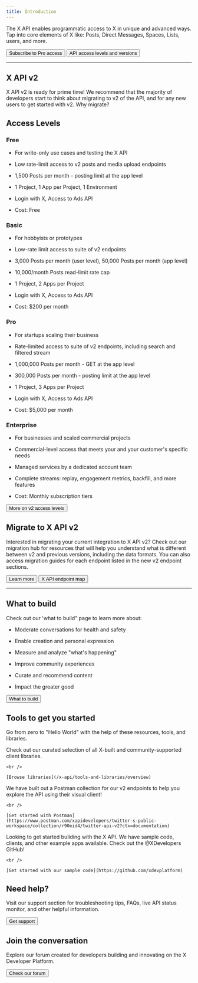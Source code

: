 ```yaml
---
title: Introduction
---
```



The X API enables programmatic access to X in unique and advanced ways. Tap into core elements of X like: Posts, Direct Messages, Spaces, Lists, users, and more.

<div className="flex space-x-2.5">
  <Button href="https://developer.x.com/en/portal/products/pro">
    Subscribe to Pro access
  </Button>

  <Button href="/x-api/getting-started/about-x-api">
    API access levels and versions
  </Button>
</div>

***

## X API v2

X API v2 is ready for prime time! We recommend that the majority of developers start to think about migrating to v2 of the API, and for any new users to get started with v2. Why migrate?

<CardGroup cols={2}>
  <Card title="New and more detailed data objects" icon="database" href="/x-api/fundamentals/data-dictionary" />

  <Card title="New parameters to request objects and fields" href="/x-api/fundamentals/data-dictionary#how-to-use-fields-and-expansions" icon="sliders" />

  <Card title="Advanced metrics" href="/x-api/fundamentals/metrics" icon="chart-pie" />

  <Card title="Receive and filter data with contextual post annotations" href="/x-api/fundamentals/post-annotations" icon="comment-dots" />

  <Card title="Filter on and identify which posts belong to a reply thread" href="/x-api/fundamentals/conversation-id" icon="reply" />

  <Card title="And much more..." href="/x-api/getting-started/about-x-api" icon="plus" />
</CardGroup>

## Access Levels

### Free

* For write-only use cases and testing the X API

* Low rate-limit access to v2 posts and media upload endpoints

* 1,500 Posts per month - posting limit at the app level

* 1 Project, 1 App per Project, 1 Environment

* Login with X, Access to Ads API

* Cost: Free

### Basic

* For hobbyists or prototypes

* Low-rate limit access to suite of v2 endpoints

* 3,000 Posts per month (user level), 50,000 Posts per month (app level)

* 10,000/month Posts read-limit rate cap

* 1 Project, 2 Apps per Project

* Login with X, Access to Ads API

* Cost: $200 per month

### Pro

* For startups scaling their business

* Rate-limited access to suite of v2 endpoints, including search and filtered stream

* 1,000,000 Posts per month - GET at the app level

* 300,000 Posts per month - posting limit at the app level

* 1 Project, 3 Apps per Project

* Login with X, Access to Ads API

* Cost: $5,000 per month

### Enterprise

* For businesses and scaled commercial projects

* Commercial-level access that meets your and your customer's specific needs

* Managed services by a dedicated account team

* Complete streams: replay, engagement metrics, backfill, and more features

* Cost: Monthly subscription tiers

<Button href="/x-api/getting-started/about-x-api">
  More on v2 access levels
</Button>

## Migrate to X API v2

Interested in migrating your current integration to X API v2? Check out our migration hub for resources that will help you understand what is different between v2 and previous versions, including the data formats. You can also access migration guides for each endpoint listed in the new v2 endpoint sections.

<div className="flex space-x-2.5">
  <Button href="/x-api/migrate/overview">
    Learn more
  </Button>

  <Button href="/x-api/migrate/x-api-endpoint-map">
    X API endpoint map
  </Button>
</div>

***

## What to build

Check out our 'what to build" page to learn more about:

* Moderate conversations for health and safety

* Enable creation and personal expression

* Measure and analyze "what's happening"

* Improve community experiences

* Curate and recommend content

* Impact the greater good

<Button href="/x-api/what-to-build">
  What to build
</Button>

## Tools to get you started

Go from zero to "Hello World" with the help of these resources, tools, and libraries.

<CardGroup cols={1}>
  <Card title="Client libraries" icon="screwdriver-wrench">
    Check out our curated selection of all X-built and community-supported client libraries.

    <br />

    [Browse libraries](/x-api/tools-and-libraries/overview)
  </Card>

  <Card title="v2 Postman collection" icon="book">
    We have built out a Postman collection for our v2 endpoints to help you explore the API using their visual client!

    <br />

    [Get started with Postman](https://www.postman.com/xapidevelopers/twitter-s-public-workspace/collection/r90eid4/twitter-api-v2?ctx=documentation)
  </Card>

  <Card title="Sample code" icon="code">
    Looking to get started building with the X API. We have sample code, clients, and other example apps available. Check out the @XDevelopers GitHub!

    <br />

    [Get started with our sample code](https://github.com/xdevplatform)
  </Card>
</CardGroup>

## Need help?

Visit our support section for troubleshooting tips, FAQs, live API status monitor, and other helpful information.

<Button href="https://developer.x.com/en/support/twitter-api.html">
  Get support
</Button>

## Join the conversation

Explore our forum created for developers building and innovating on the X Developer Platform.

<Button href="https://devcommunity.x.com/">
  Check our forum
</Button>